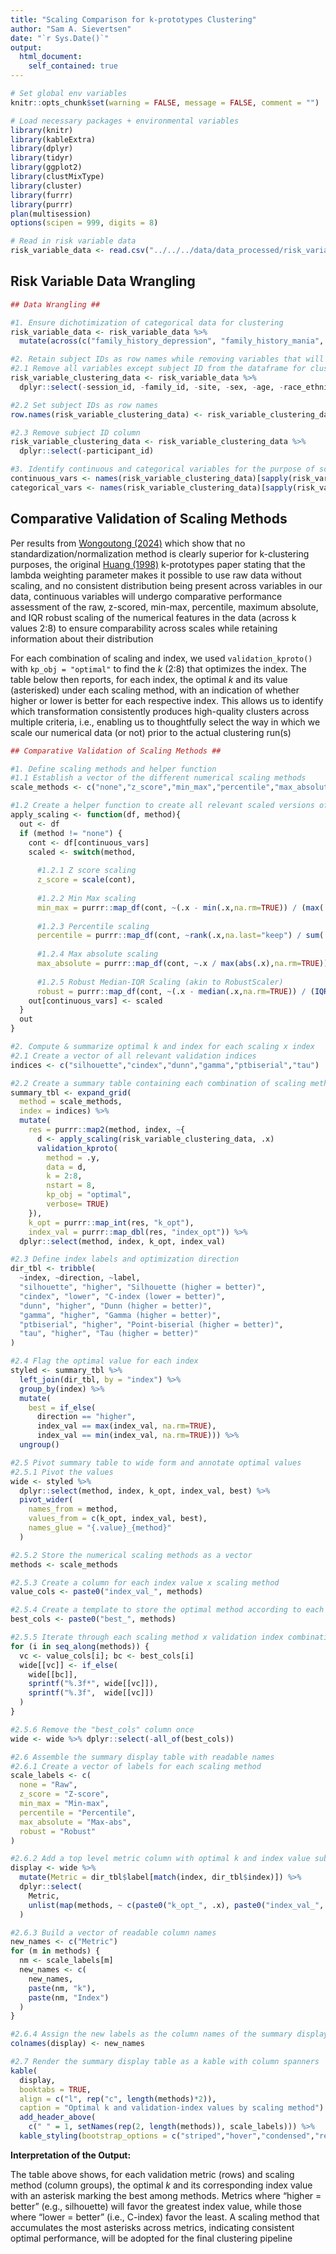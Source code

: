 ```yaml
---
title: "Scaling Comparison for k-prototypes Clustering"
author: "Sam A. Sievertsen"
date: "`r Sys.Date()`"
output:
  html_document:
    self_contained: true
---
```


```r

# Set global env variables
knitr::opts_chunk$set(warning = FALSE, message = FALSE, comment = "")

```

```r

# Load necessary packages + environmental variables
library(knitr)
library(kableExtra)
library(dplyr)
library(tidyr)
library(ggplot2)
library(clustMixType)
library(cluster)
library(furrr)
library(purrr)
plan(multisession)
options(scipen = 999, digits = 8)

# Read in risk variable data
risk_variable_data <- read.csv("../../../data/data_processed/risk_variable_data.csv")

```

## Risk Variable Data Wrangling 

```r

## Data Wrangling ##

#1. Ensure dichotimization of categorical data for clustering
risk_variable_data <- risk_variable_data %>% 
  mutate(across(c("family_history_depression", "family_history_mania", "bullying"), as.factor))

#2. Retain subject IDs as row names while removing variables that will not be clustered 
#2.1 Remove all variables except subject ID from the dataframe for clustering
risk_variable_clustering_data <- risk_variable_data %>%
  dplyr::select(-session_id, -family_id, -site, -sex, -age, -race_ethnicity)

#2.2 Set subject IDs as row names
row.names(risk_variable_clustering_data) <- risk_variable_clustering_data$participant_id

#2.3 Remove subject ID column
risk_variable_clustering_data <- risk_variable_clustering_data %>% 
  dplyr::select(-participant_id)

#3. Identify continuous and categorical variables for the purpose of scaling
continuous_vars <- names(risk_variable_clustering_data)[sapply(risk_variable_clustering_data, is.numeric)]
categorical_vars <- names(risk_variable_clustering_data)[sapply(risk_variable_clustering_data, is.factor)]

```

## Comparative Validation of Scaling Methods

Per results from [Wongoutong (2024)](https://doi.org/10.1371/journal.pone.0310839) which show that no standardization/normalization method is clearly superior for k-clustering purposes, the original [Huang (1998)](https://doi.org/10.1023/A:1009769707641) k-prototypes paper stating that the lambda weighting parameter makes it possible to use raw data without scaling, and no consistent distribution being present across variables in our data, continuous variables will undergo comparative performance assessment of the raw, z-scored, min-max, percentile, maximum absolute, and IQR robust scaling of the numerical features in the data (across k values 2:8) to ensure comparability across scales while retaining information about their distribution

For each combination of scaling and index, we used `validation_kproto()` with `kp_obj = "optimal"` to find the *k* (2:8) that optimizes the index. The table below then reports, for each index, the optimal *k* and its value (asterisked) under each scaling method, with an indication of whether higher or lower is better for each respective index. This allows us to identify which transformation consistently produces high-quality clusters across multiple criteria, i.e., enabling us to thoughtfully select the way in which we scale our numerical data (or not) prior to the actual clustering run(s)

```r

## Comparative Validation of Scaling Methods ##

#1. Define scaling methods and helper function
#1.1 Establish a vector of the different numerical scaling methods
scale_methods <- c("none","z_score","min_max","percentile","max_absolute","robust")

#1.2 Create a helper function to create all relevant scaled versions of the data to iterate through
apply_scaling <- function(df, method){
  out <- df
  if (method != "none") {
    cont <- df[continuous_vars]
    scaled <- switch(method,
      
      #1.2.1 Z score scaling
      z_score = scale(cont),
      
      #1.2.2 Min Max scaling
      min_max = purrr::map_df(cont, ~(.x - min(.x,na.rm=TRUE)) / (max(.x,na.rm=TRUE) - min(.x,na.rm=TRUE))),
      
      #1.2.3 Percentile scaling
      percentile = purrr::map_df(cont, ~rank(.x,na.last="keep") / sum(!is.na(.x)) * 100),
      
      #1.2.4 Max absolute scaling
      max_absolute = purrr::map_df(cont, ~.x / max(abs(.x),na.rm=TRUE)),
      
      #1.2.5 Robust Median-IQR Scaling (akin to RobustScaler)
      robust = purrr::map_df(cont, ~(.x - median(.x,na.rm=TRUE)) / (IQR(.x,na.rm=TRUE) %||% 1)))
    out[continuous_vars] <- scaled
  }
  out
}

#2. Compute & summarize optimal k and index for each scaling x index
#2.1 Create a vector of all relevant validation indices
indices <- c("silhouette","cindex","dunn","gamma","ptbiserial","tau")

#2.2 Create a summary table containing each combination of scaling method x validation index
summary_tbl <- expand_grid(
  method = scale_methods,
  index = indices) %>%
  mutate(
    res = purrr::map2(method, index, ~{
      d <- apply_scaling(risk_variable_clustering_data, .x)
      validation_kproto(
        method = .y,
        data = d,
        k = 2:8,
        nstart = 8,
        kp_obj = "optimal",
        verbose= TRUE)
    }),
    k_opt = purrr::map_int(res, "k_opt"),
    index_val = purrr::map_dbl(res, "index_opt")) %>%
  dplyr::select(method, index, k_opt, index_val)

#2.3 Define index labels and optimization direction
dir_tbl <- tribble(
  ~index, ~direction, ~label,
  "silhouette", "higher", "Silhouette (higher = better)",
  "cindex", "lower", "C-index (lower = better)",
  "dunn", "higher", "Dunn (higher = better)",
  "gamma", "higher", "Gamma (higher = better)",
  "ptbiserial", "higher", "Point-biserial (higher = better)",
  "tau", "higher", "Tau (higher = better)"
)

#2.4 Flag the optimal value for each index
styled <- summary_tbl %>%
  left_join(dir_tbl, by = "index") %>%
  group_by(index) %>%
  mutate(
    best = if_else(
      direction == "higher",
      index_val == max(index_val, na.rm=TRUE),
      index_val == min(index_val, na.rm=TRUE))) %>% 
  ungroup()

#2.5 Pivot summary table to wide form and annotate optimal values
#2.5.1 Pivot the values
wide <- styled %>%
  dplyr::select(method, index, k_opt, index_val, best) %>%
  pivot_wider(
    names_from = method,
    values_from = c(k_opt, index_val, best),
    names_glue = "{.value}_{method}"
  )

#2.5.2 Store the numerical scaling methods as a vector
methods <- scale_methods

#2.5.3 Create a column for each index value x scaling method
value_cols <- paste0("index_val_", methods)

#2.5.4 Create a template to store the optimal method according to each validation index
best_cols <- paste0("best_", methods)

#2.5.5 Iterate through each scaling method x validation index combination and tag the optimal value with an asterisk
for (i in seq_along(methods)) {
  vc <- value_cols[i]; bc <- best_cols[i]
  wide[[vc]] <- if_else(
    wide[[bc]],
    sprintf("%.3f*", wide[[vc]]),
    sprintf("%.3f",  wide[[vc]])
  )
}

#2.5.6 Remove the "best_cols" column once
wide <- wide %>% dplyr::select(-all_of(best_cols))

#2.6 Assemble the summary display table with readable names
#2.6.1 Create a vector of labels for each scaling method
scale_labels <- c(
  none = "Raw",
  z_score = "Z-score",
  min_max = "Min-max",
  percentile = "Percentile",
  max_absolute = "Max-abs",
  robust = "Robust"
)

#2.6.2 Add a top level metric column with optimal k and index value subcolumns to the summary table by mapping each index to its label
display <- wide %>%
  mutate(Metric = dir_tbl$label[match(index, dir_tbl$index)]) %>%
  dplyr::select(
    Metric,
    unlist(map(methods, ~ c(paste0("k_opt_", .x), paste0("index_val_",.x))))
  )

#2.6.3 Build a vector of readable column names
new_names <- c("Metric")
for (m in methods) {
  nm <- scale_labels[m]
  new_names <- c(
    new_names,
    paste(nm, "k"),
    paste(nm, "Index")
  )
}

#2.6.4 Assign the new labels as the column names of the summary display table
colnames(display) <- new_names

#2.7 Render the summary display table as a kable with column spanners
kable(
  display,
  booktabs = TRUE,
  align = c("l", rep("c", length(methods)*2)),
  caption = "Optimal k and validation-index values by scaling method") %>%
  add_header_above(
    c(" " = 1, setNames(rep(2, length(methods)), scale_labels))) %>%
  kable_styling(bootstrap_options = c("striped","hover","condensed","responsive"))

```

**Interpretation of the Output:**

The table above shows, for each validation metric (rows) and scaling method (column groups), the optimal *k* and its corresponding index value with an asterisk marking the best among methods. Metrics where “higher = better” (e.g., silhouette) will favor the greatest index value, while those where “lower = better” (i.e., C-index) favor the least. A scaling method that accumulates the most asterisks across metrics, indicating consistent optimal performance, will be adopted for the final clustering pipeline
